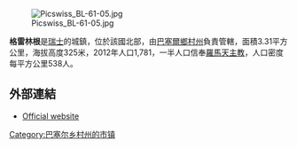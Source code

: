 [[Image:Picswiss_BL-61-05.jpg|right]]

'''格雷林根'''是[[瑞士|瑞士]]的城鎮，位於該國北部，由[[巴塞爾鄉村州|巴塞爾鄉村州]]負責管轄，面積3.31平方公里，海拔高度325米，2012年人口1,781，一半人口信奉[[羅馬天主教|羅馬天主教]]，人口密度每平方公里538人。

==外部連結==
* [http://www.grellingen.ch Official website] {{Wayback|url=http://www.grellingen.ch/ |date=20180121020755 }} {{de icon}}

{{Switzerland-geo-stub}}
[[Category:巴塞尔乡村州的市镇|Category:巴塞尔乡村州的市镇]]
